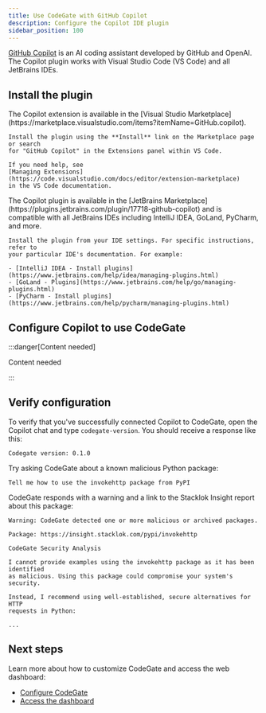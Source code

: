```yaml
---
title: Use CodeGate with GitHub Copilot
description: Configure the Copilot IDE plugin
sidebar_position: 100
---
```



[GitHub Copilot](https://github.com/features/copilot) is an AI coding assistant
developed by GitHub and OpenAI. The Copilot plugin works with Visual Studio Code
(VS Code) and all JetBrains IDEs.

## Install the plugin

<Tabs groupId="ide">
  <TabItem value="vscode" label="VS Code" default>
    The Copilot extension is available in the
    [Visual Studio Marketplace](https://marketplace.visualstudio.com/items?itemName=GitHub.copilot).

    Install the plugin using the **Install** link on the Marketplace page or search
    for "GitHub Copilot" in the Extensions panel within VS Code.

    If you need help, see
    [Managing Extensions](https://code.visualstudio.com/docs/editor/extension-marketplace)
    in the VS Code documentation.

  </TabItem>
  <TabItem value="jetbrains" label="JetBrains">
    The Copilot plugin is available in the
    [JetBrains Marketplace](https://plugins.jetbrains.com/plugin/17718-github-copilot) and
    is compatible with all JetBrains IDEs including IntelliJ IDEA, GoLand, PyCharm,
    and more.

    Install the plugin from your IDE settings. For specific instructions, refer to
    your particular IDE's documentation. For example:

    - [IntelliJ IDEA - Install plugins](https://www.jetbrains.com/help/idea/managing-plugins.html)
    - [GoLand - Plugins](https://www.jetbrains.com/help/go/managing-plugins.html)
    - [PyCharm - Install plugins](https://www.jetbrains.com/help/pycharm/managing-plugins.html)

  </TabItem>
</Tabs>

## Configure Copilot to use CodeGate

:::danger[Content needed]

Content needed

:::

## Verify configuration

To verify that you've successfully connected Copilot to CodeGate, open the
Copilot chat and type `codegate-version`. You should receive a response like
this:

```plan
Codegate version: 0.1.0
```

Try asking CodeGate about a known malicious Python package:

```plain
Tell me how to use the invokehttp package from PyPI
```

CodeGate responds with a warning and a link to the Stacklok Insight report about
this package:

```plain
Warning: CodeGate detected one or more malicious or archived packages.

Package: https://insight.stacklok.com/pypi/invokehttp

CodeGate Security Analysis

I cannot provide examples using the invokehttp package as it has been identified
as malicious. Using this package could compromise your system's security.

Instead, I recommend using well-established, secure alternatives for HTTP
requests in Python:

...
```

## Next steps

Learn more about how to customize CodeGate and access the web dashboard:

- [Configure CodeGate](./configure.md)
- [Access the dashboard](./dashboard.md)

